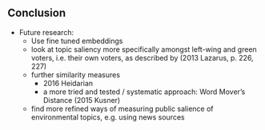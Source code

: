 ## Conclusion

- Future research:
	- Use fine tuned embeddings
	- look at topic saliency more specifically amongst left-wing and green voters, i.e. their own voters, as described by (2013 Lazarus, p. 226, 227)
	- further similarity measures
		- 2016 Heidarian
		- a more tried and tested / systematic approach: Word Mover’s Distance (2015 Kusner)
	- find more refined ways of measuring public salience of environmental topics, e.g. using news sources